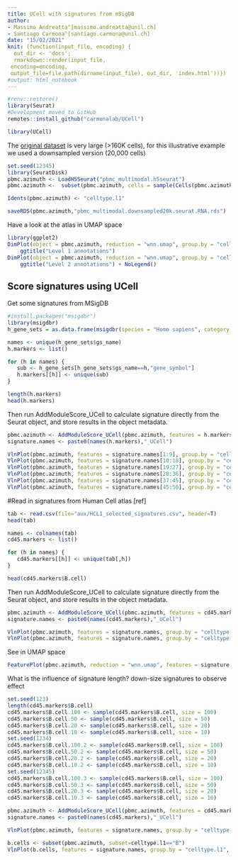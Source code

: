 ```yaml
---
title: UCell with signatures from mSigDB
author: 
- Massimo Andreatta^[massimo.andreatta@unil.ch]
- Santiago Carmona^[santiago.carmona@unil.ch]
date: "15/02/2021"
knit: (function(input_file, encoding) {
  out_dir <- 'docs';
  rmarkdown::render(input_file,
 encoding=encoding,
 output_file=file.path(dirname(input_file), out_dir, 'index.html'))})
#output: html_notebook
---
```



```r
#renv::restore()
library(Seurat)
#Development moved to GitHub
remotes::install_github("carmonalab/UCell")

library(UCell)
```

The [original dataset](https://atlas.fredhutch.org/data/nygc/multimodal/pbmc_multimodal.h5seurat) is very large (>160K cells), for this illustrative example we used a downsampled version (20,000 cells)
```r
set.seed(12345)
library(SeuratDisk)
pbmc.azimuth <- LoadH5Seurat("pbmc_multimodal.h5seurat")
pbmc.azimuth <-  subset(pbmc.azimuth, cells = sample(Cells(pbmc.azimuth), 20000))

Idents(pbmc.azimuth) <- "celltype.l1"

saveRDS(pbmc.azimuth,"pbmc_multimodal.downsampled20k.seurat.RNA.rds")
```

Have a look at the atlas in UMAP space
```r
library(ggplot2)
DimPlot(object = pbmc.azimuth, reduction = "wnn.umap", group.by = "celltype.l1", label = TRUE, label.size = 3, repel = TRUE) +
    ggtitle("Level 1 annotations")
DimPlot(object = pbmc.azimuth, reduction = "wnn.umap", group.by = "celltype.l2", label = TRUE, label.size = 3, repel = TRUE) +
    ggtitle("Level 2 annotations") + NoLegend()

```


## Score signatures using UCell

Get some signatures from MSigDB
```r
#install.packages("msigdbr")
library(msigdbr)
h_gene_sets = as.data.frame(msigdbr(species = "Homo sapiens", category = "H"))

names <- unique(h_gene_sets$gs_name)
h.markers <- list()

for (h in names) {
   sub <- h_gene_sets[h_gene_sets$gs_name==h,"gene_symbol"]
   h.markers[[h]] <- unique(sub)
}

length(h.markers)
head(h.markers)
```

Then run AddModuleScore_UCell to calculate signature directly from the Seurat object, and store results in the object metadata.
```r
pbmc.azimuth <- AddModuleScore_UCell(pbmc.azimuth, features = h.markers, ncores=8)
signature.names <- paste0(names(h.markers),"_UCell")
```

```r
VlnPlot(pbmc.azimuth, features = signature.names[1:9], group.by = "celltype.l1", pt.size = 0)
VlnPlot(pbmc.azimuth, features = signature.names[10:18], group.by = "celltype.l1", pt.size = 0)
VlnPlot(pbmc.azimuth, features = signature.names[19:27], group.by = "celltype.l1", pt.size = 0)
VlnPlot(pbmc.azimuth, features = signature.names[28:36], group.by = "celltype.l1", pt.size = 0)
VlnPlot(pbmc.azimuth, features = signature.names[37:45], group.by = "celltype.l1", pt.size = 0)
VlnPlot(pbmc.azimuth, features = signature.names[45:50], group.by = "celltype.l1", pt.size = 0)
```

#Read in signatures from Human Cell atlas [ref]
```r
tab <- read.csv(file="aux/HCL1_selected_signatures.csv", header=T)
head(tab)

names <- colnames(tab)
cd45.markers <- list()

for (h in names) {
   cd45.markers[[h]] <- unique(tab[,h])
}

head(cd45.markers$B.cell)

```

Then run AddModuleScore_UCell to calculate signature directly from the Seurat object, and store results in the object metadata.
```r
pbmc.azimuth <- AddModuleScore_UCell(pbmc.azimuth, features = cd45.markers, ncores=8)
signature.names <- paste0(names(cd45.markers),"_UCell")
```

```r
VlnPlot(pbmc.azimuth, features = signature.names, group.by = "celltype.l1", pt.size = 0)
VlnPlot(pbmc.azimuth, features = signature.names, group.by = "celltype.l2", pt.size = 0)
```

See in UMAP space
```r
FeaturePlot(pbmc.azimuth, reduction = "wnn.umap", features = signature.names, ncol=3, order=T, keep.scale="all")
```

What is the influence of signature length? down-size signatures to observe effect
```r
set.seed(123)
length(cd45.markers$B.cell)
cd45.markers$B.cell.100 <- sample(cd45.markers$B.cell, size = 100)
cd45.markers$B.cell.50 <- sample(cd45.markers$B.cell, size = 50)
cd45.markers$B.cell.20 <- sample(cd45.markers$B.cell, size = 20)
cd45.markers$B.cell.10 <- sample(cd45.markers$B.cell, size = 10)
set.seed(1234)
cd45.markers$B.cell.100.2 <- sample(cd45.markers$B.cell, size = 100)
cd45.markers$B.cell.50.2 <- sample(cd45.markers$B.cell, size = 50)
cd45.markers$B.cell.20.2 <- sample(cd45.markers$B.cell, size = 20)
cd45.markers$B.cell.10.2 <- sample(cd45.markers$B.cell, size = 10)
set.seed(12345)
cd45.markers$B.cell.100.3 <- sample(cd45.markers$B.cell, size = 100)
cd45.markers$B.cell.50.3 <- sample(cd45.markers$B.cell, size = 50)
cd45.markers$B.cell.20.3 <- sample(cd45.markers$B.cell, size = 20)
cd45.markers$B.cell.10.3 <- sample(cd45.markers$B.cell, size = 10)
```

```r
pbmc.azimuth <- AddModuleScore_UCell(pbmc.azimuth, features = cd45.markers, ncores=8)
signature.names <- paste0(names(cd45.markers),"_UCell")

VlnPlot(pbmc.azimuth, features = signature.names, group.by = "celltype.l1", pt.size = 0)
```

```r
b.cells <- subset(pbmc.azimuth, subset=celltype.l1=="B")
VlnPlot(b.cells, features = signature.names, group.by = "celltype.l1", pt.size = 0, same.y.lims = T, ncol=6)

```


